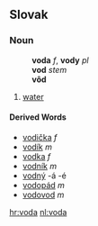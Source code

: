 ==Slovak==
===Noun===
:'''voda''' ''f'', '''vody''' ''pl''
:'''vod''' ''stem''
:'''vôd''' ''{{genpl}}''
:{{decpat}} {{zena}}
# [[water]]
====Derived Words====
* [[vodička]] ''f''
* [[vodík#Slovak|vodík]] ''m''
* [[vodka#Slovak|vodka]] ''f''
* [[vodník#Slovak|vodník]] ''m''
* [[vodný]] -á -é
* [[vodopád#Slovak|vodopád]] ''m''
* [[vodovod#Slovak|vodovod]] ''m''

[[hr:voda]]
[[nl:voda]]